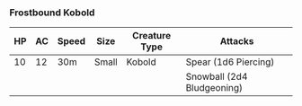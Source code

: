 ### Frostbound Kobold {#frostbound-kobold}

| HP  | AC  | Speed | Size  | Creature Type | Attacks                    |
| --- | --- | ----- | ----- | ------------- | -------------------------- |
| 10  | 12  | 30m   | Small | Kobold        | Spear (1d6 Piercing)       |
|     |     |       |       |               | Snowball (2d4 Bludgeoning) |
